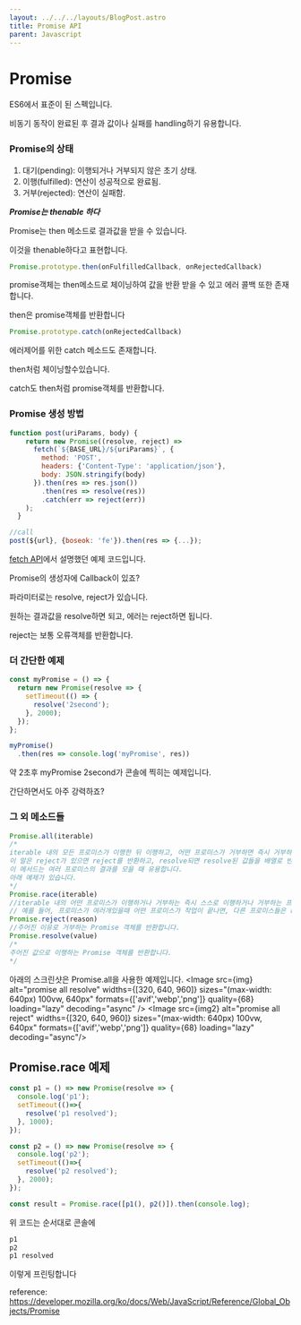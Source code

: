 ```yaml
---
layout: ../../../layouts/BlogPost.astro
title: Promise API
parent: Javascript
---
```



# Promise

ES6에서 표준이 된 스펙입니다.

비동기 동작이 완료된 후 결과 값이나 실패를 handling하기 유용합니다.

### Promise의 상태

1. 대기\(pending\): 이행되거나 거부되지 않은 초기 상태.
2. 이행\(fulfilled\): 연산이 성공적으로 완료됨.
3. 거부\(rejected\): 연산이 실패함.

_**Promise는 thenable 하다**_

Promise는 then 메소드로 결과값을 받을 수 있습니다.

이것을 thenable하다고 표현합니다.

```javascript
Promise.prototype.then(onFulfilledCallback, onRejectedCallback)
```

promise객체는 then메소드로 체이닝하여 값을 반환 받을 수 있고 에러 콜백 또한 존재합니다.

then은 promise객체를 반환합니다

```javascript
Promise.prototype.catch(onRejectedCallback)
```

에러제어를 위한 catch 메소드도 존재합니다.

then처럼 체이닝할수있습니다.

catch도 then처럼 promise객체를 반환합니다.

### Promise 생성 방법

```javascript
function post(uriParams, body) {
    return new Promise((resolve, reject) => 
      fetch(`${BASE_URL}/${uriParams}`, {
        method: 'POST',
        headers: {'Content-Type': 'application/json'},
        body: JSON.stringify(body)
      }).then(res => res.json())
        .then(res => resolve(res))
        .catch(err => reject(err))
    );
  }
```

```javascript
//call
post(${url}, {boseok: 'fe'}).then(res => {...});
```

[fetch API](/browser/fetch)에서 설명했던 예제 코드입니다.

Promise의 생성자에 Callback이 있죠?

파라미터로는 resolve, reject가 있습니다.

원하는 결과값을 resolve하면 되고, 에러는 reject하면 됩니다.

reject는 보통 오류객체를 반환합니다.

### 더 간단한 예제

```javascript
const myPromise = () => {
  return new Promise(resolve => {
    setTimeout(() => {
      resolve('2second');
    }, 2000);
  });
};

myPromise()
  .then(res => console.log('myPromise', res))
```

약 2초후 myPromise 2second가 콘솔에 찍히는 예제입니다.

간단하면서도 아주 강력하죠?

### 그 외 메소드들

```javascript
Promise.all(iterable)
/*
iterable 내의 모든 프로미스가 이행한 뒤 이행하고, 어떤 프로미스가 거부하면 즉시 거부하는 프로미스를 반환합니다.
이 말은 reject가 있으면 reject를 반환하고, resolve되면 resolve된 값들을 배열로 반환한다는 의미입니다.
이 메서드는 여러 프로미스의 결과를 모을 때 유용합니다.
아래 예제가 있습니다.
*/
Promise.race(iterable)
//iterable 내의 어떤 프로미스가 이행하거나 거부하는 즉시 스스로 이행하거나 거부하는 프로미스를 반환합니다. 
// 예를 들어, 프로미스가 여러개있을때 어떤 프로미스가 작업이 끝나면, 다른 프로미스들은 resolve 혹은 reject 되지않는다는 의미입니다. 이걸 활용하면 프로미스에 타임아웃을 구현할수있습니다.
Promise.reject(reason)
//주어진 이유로 거부하는 Promise 객체를 반환합니다.
Promise.resolve(value)
/*
주어진 값으로 이행하는 Promise 객체를 반환합니다.
*/
```

아래의 스크린샷은 Promise.all을 사용한 예제입니다.
<Image
  src={img}
  alt="promise all resolve"
  widths={[320, 640, 960]}
  sizes="(max-width: 640px) 100vw, 640px"
  formats={['avif','webp','png']}
  quality={68}
  loading="lazy"
  decoding="async"
/>
<Image
  src={img2}
  alt="promise all reject"
  widths={[320, 640, 960]}
  sizes="(max-width: 640px) 100vw, 640px"
  formats={['avif','webp','png']}
  quality={68}
  loading="lazy"
  decoding="async"/>
## Promise.race 예제

```javascript
const p1 = () => new Promise(resolve => {
  console.log('p1');
  setTimeout(()=>{
    resolve('p1 resolved');
  }, 1000);
});

const p2 = () => new Promise(resolve => {
  console.log('p2');
  setTimeout(()=>{
    resolve('p2 resolved');
  }, 2000);
});

const result = Promise.race([p1(), p2()]).then(console.log);
```

위 코드는 순서대로 콘솔에

```bash
p1
p2
p1 resolved
```

이렇게 프린팅합니다

reference: https://developer.mozilla.org/ko/docs/Web/JavaScript/Reference/Global_Objects/Promise



